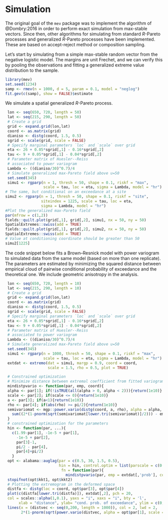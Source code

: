 # Simulation

The original goal of the `mev` package was to implement the algorithm of @Dombry:2016 in order to perform exact simulation from max-stable vectors. Since then, other algorithms for simulating from standard $R$-Pareto processes and generalized $R$-Pareto processes have been implemented. These are based on accept-reject method or composition sampling. 

Let's start by simulating from a simple max-stable random vector from the negative logistic model. The margins are unit Frechet, and we can verify this by pooling the observations and fitting a generalized extreme value distribution to the sample.

```r
library(mev)
set.seed(1234)
samp <- rmev(n = 1000, d = 5, param = 0.1, model = "neglog") 
fit.gev(c(samp), show = FALSE)$estimate
```

We simulate a spatial generalized $R$-Pareto process.

```r
 lon <- seq(650, 720, length = 50)
 lat <- seq(215, 290, length = 50)
 # Create a grid
 grid <- expand.grid(lon,lat)
 coord <- as.matrix(grid)
 dianiso <- distg(coord, 1.5, 0.5)
 sgrid <- scale(grid, scale = FALSE)
 # Specify marginal parameters `loc` and `scale` over grid
 eta <- 26 + 0.05*sgrid[,1] - 0.16*sgrid[,2]
 tau <- 9 + 0.05*sgrid[,1] - 0.04*sgrid[,2]
 # Parameter matrix of Huesler--Reiss
 # associated to power variogram
 Lambda <- ((dianiso/30)^0.7)/4
 # Simulate generalized max-Pareto field above u=50
 set.seed(345)
 simu1 <- rgparp(n = 1, thresh = 50, shape = 0.1, riskf = "max",
                 scale = tau, loc = eta, sigma = Lambda, model = "hr")
# The same, but conditional on an exceedance at a site    
simu2 <- rgparp(n = 1, thresh = 50, shape = 0.1, riskf = "site", 
                siteindex = 1225, scale = tau, loc = eta,
                sigma = Lambda, model = "hr")
#Plot the generalized max-Pareto field
par(mfrow = c(1,2))
fields::quilt.plot(grid[,1], grid[,2], simu1, nx = 50, ny = 50)
SpatialExtremes::swiss(add = TRUE)
fields::quilt.plot(grid[,1], grid[,2], simu2, nx = 50, ny = 50)
SpatialExtremes::swiss(add = TRUE)
# Value at conditioning coordinate should be greater than 50
simu2[1225]
```

The code snippet below fits a Brown--Resnick model with power variogram to simulated data from the same model (based on more than one replicate). The parameters are estimated by minimizing the squared distance between empirical cloud of pairwise conditional probability of exceedance and the theoretical one. We include geometric anisotropy in the analysis.

```r
 lon <- seq(650, 720, length = 10)
 lat <- seq(215, 290, length = 10)
 # Create a grid
 grid <- expand.grid(lon,lat)
 coord <- as.matrix(grid)
 dianiso <- distg(coord, 1.5, 0.5)
 sgrid <- scale(grid, scale = FALSE)
 # Specify marginal parameters `loc` and `scale` over grid
 eta <- 26 + 0.05*sgrid[,1] - 0.16*sgrid[,2]
 tau <- 9 + 0.05*sgrid[,1] - 0.04*sgrid[,2]
 # Parameter matrix of Huesler--Reiss
 # associated to power variogram
 Lambda <- ((dianiso/30)^0.7)/4
 # Simulate generalized max-Pareto field above u=50
 set.seed(345)
 simu1 <- rgparp(n = 1000, thresh = 50, shape = 0.1, riskf = "max",
                 scale = tau, loc = eta, sigma = Lambda, model = "hr")
 extdat <- extremo(dat = simu1, margp = 0.9, coord = coord,
                   scale = 1.5, rho = 0.5, plot = TRUE)

 # Constrained optimization
 # Minimize distance between extremal coefficient from fitted variogram
 mindistpvario <- function(par, emp, coord){
 alpha <- par[1]; if(!isTRUE(all(alpha > 0, alpha < 2))){return(1e10)}
 scale <- par[2]; if(scale <= 0){return(1e10)}
 a <- par[3]; if(a<1){return(1e10)}
 rho <- par[4]; if(abs(rho) >= pi/2){return(1e10)}
 semivariomat <- mgp::power.vario(distg(coord, a, rho), alpha = alpha, scale = scale)
   sum((2*(1-pnorm(sqrt(semivariomat[lower.tri(semivariomat)]/2))) - emp)^2)
 }
 # constrained optimization for the parameters
 hin <- function(par, ...){
   c(1.99-par[1], -1e-5 + par[1],
     -1e-5 + par[2],
     par[3]-1,
     pi/2 - par[4],
     par[4]+pi/2)
   }
 opt <- alabama::auglag(par = c(0.5, 30, 1.5, 0.5),
                        hin = hin, control.optim = list(parscale = c(0.5, 30, 1.5, 0.5)),
                         fn = function(par){
                           mindistpvario(par, emp = extdat[,'prob'], coord = coord)})
 stopifnot(opt$kkt1, opt$kkt2)
 # Plotting the extremogram in the deformed space
 distfa <- distg(loc = coord, opt$par[3], opt$par[4])
 plot(c(distfa[lower.tri(distfa)]), extdat[,2], pch = 20,
 col = scales::alpha(1,0.1), yaxs = "i", xaxs = "i", bty = 'l',
      xlab = "distance", ylab= "cond. prob. of exceedance", ylim = c(0,1))
 lines(x = (distvec <- seq(0,200, length = 1000)), col = 2, lwd = 2,
       2*(1-pnorm(sqrt(power.vario(distvec, alpha = opt$par[1], scale = opt$par[2])/2))))
```

